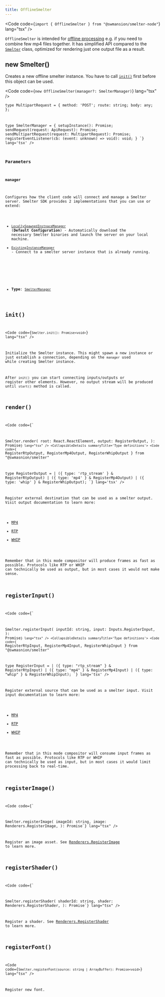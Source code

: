 ```yaml
---
title: OfflineSmelter
---
```


<Code code={`import { OfflineSmelter } from "@swmansion/smelter-node"`} lang="tsx" />

`OfflineSmelter` is intended for [offline processing](/fundamentals/glossary#offline-processing) e.g. if you need to combine few mp4 files together.
It has simplified API compared to the [`Smelter`](/ts-sdk/smelter) class, optimized for rendering just one output file as a result.

## new Smelter()
Creates a new offline smelter instance. You have to call [`init()`](#init) first before this object can be used.

<Code code={`new OfflineSmelter(manager?: SmelterManager)`} lang="tsx" />

<CollapsibleDetails summaryTitle='Type definitions'>
<Code code={`
  type ApiRequest = {
    method: 'GET' | 'POST';
    route: string;
    body?: object;
  };

  type MultipartRequest = {
    method: 'POST';
    route: string;
    body: any;
  };

  type SmelterManager = {
    setupInstance(): Promise<void>;
    sendRequest(request: ApiRequest): Promise<object>;
    sendMultipartRequest(request: MultipartRequest): Promise<object>;
    registerEventListener(cb: (event: unknown) => void): void;
  }
`} lang='tsx' />
</CollapsibleDetails>

### Parameters

#### manager
Configures how the client code will connect and manage a Smelter server. Smelter SDK provides 2 implementations that you can use or extend:
- [`LocallySpawnedInstnaceManager`](/ts-sdk/managers/node-locally-spawned) (**Default Configuration**) - Automatically download the necessary Smelter binaries and launch the server on your local machine.
- [`ExistingInstanceManager`](/ts-sdk/managers/node-existing-instance) - Connect to a smelter server instance that is already running.

<br/>

- **Type**: [`SmelterManager`](/ts-sdk/smelter#swmnasionsmelter-node)

## init()
<Code code={`Smelter.init(): Promise<void>`} lang="tsx" />

Initialize the Smelter instance. This might spawn a new instance or just establish a connection, depending on the `manager` used while creating Smelter instance.

After `init()` you can start connecting inputs/outputs or register other elements. However, no output stream will be produced until `start()` method is called.

## render()
<Code code={`

Smelter.render(
    root: React.ReactElement,
    output: RegisterOutput,
): Promise<object>`} lang="tsx" />
<CollapsibleDetails summaryTitle='Type definitions'>
<Code code={`
    RegisterRtpOutput,
    RegisterMp4Output,
    RegisterWhipOutput
} from "@swmasnion/smelter"

type RegisterOutput =
    | ({ type: 'rtp_stream' } & RegisterRtpOutput)
    | ({ type: 'mp4' } & RegisterMp4Output)
    | ({ type: 'whip' } & RegisterWhipOutput);
`} lang='tsx' />
</CollapsibleDetails>

Register external destination that can be used as a smelter output. Visit output documentation to learn more:
- [MP4](/ts-sdk/outputs/mp4)
- [RTP](/ts-sdk/outputs/rtp)
- [WHIP](/ts-sdk/outputs/whip)

<Aside type="caution">
Remember that in this mode compositor will produce frames as fast as possible. Protocols like RTP or WHIP
can technically be used as output, but in most cases it would not make sense.
</Aside>

## registerInput()
<Code code={`

Smelter.registerInput(
    inputId: string,
    input: Inputs.RegisterInput,
): Promise<object>`} lang="tsx" />
<CollapsibleDetails summaryTitle='Type definitions'>
<Code code={`
    RegisterRtpInput,
    RegisterMp4Input,
    RegisterWhipInput
} from "@swmasnion/smelter"

type RegisterInput =
    | ({ type: "rtp_stream" } & RegisterRtpInput)
    | ({ type: "mp4" } & RegisterMp4Input)
    | ({ type: "whip" } & RegisterWhipInput);
`} lang='tsx' />
</CollapsibleDetails>

Register external source that can be used as a smelter input. Visit input documentation to learn more:
- [MP4](/ts-sdk/inputs/mp4)
- [RTP](/ts-sdk/inputs/rtp)
- [WHIP](/ts-sdk/inputs/whip)

<Aside type="caution">
Remember that in this mode compositor will consume input frames as fast as possible. Protocols like RTP or WHIP
can technically be used as input, but in most cases it would limit processing back to real-time.
</Aside>

## registerImage()
<Code code={`

Smelter.registerImage(
    imageId: string,
    image: Renderers.RegisterImage,
): Promise<void>`} lang="tsx" />

Register an image asset. See [Renderers.RegisterImage](/ts-sdk/renderers/image/#renderersregisterimage) to learn more.

## registerShader()
<Code code={`

Smelter.registerShader(
    shaderId: string,
    shader: Renderers.RegisterShader,
): Promise<void>`} lang="tsx" />

Register a shader. See [Renderers.RegisterShader](/ts-sdk/renderers/shader#renderersregistershader) to learn more.

## registerFont()
<Code code={`Smelter.registerFont(source: string | ArrayBuffer): Promise<void>`} lang="tsx" />

Register new font.
